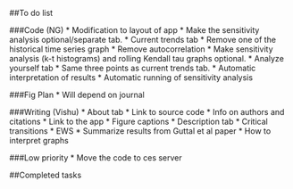 ##To do list

###Code (NG)
* Modification to layout of app
    * Make the sensitivity analysis optional/separate tab.
* Current trends tab 
    * Remove one of the historical time series graph
    * Remove autocorrelation 
    * Make sensitivity analysis (k-t histograms) and rolling Kendall tau graphs optional.
* Analyze yourself tab 
    * Same three points as current trends tab.
* Automatic interpretation of results
* Automatic running of sensitivity analysis

###Fig Plan
* Will depend on journal

###Writing (Vishu)
* About tab
    * Link to source code
    * Info on authors and citations
    * Link to the app
* Figure captions
* Description tab
    * Critical transitions
    * EWS
    * Summarize results from Guttal et al paper
    * How to interpret graphs

###Low priority
* Move the code to ces server 

##Completed tasks
